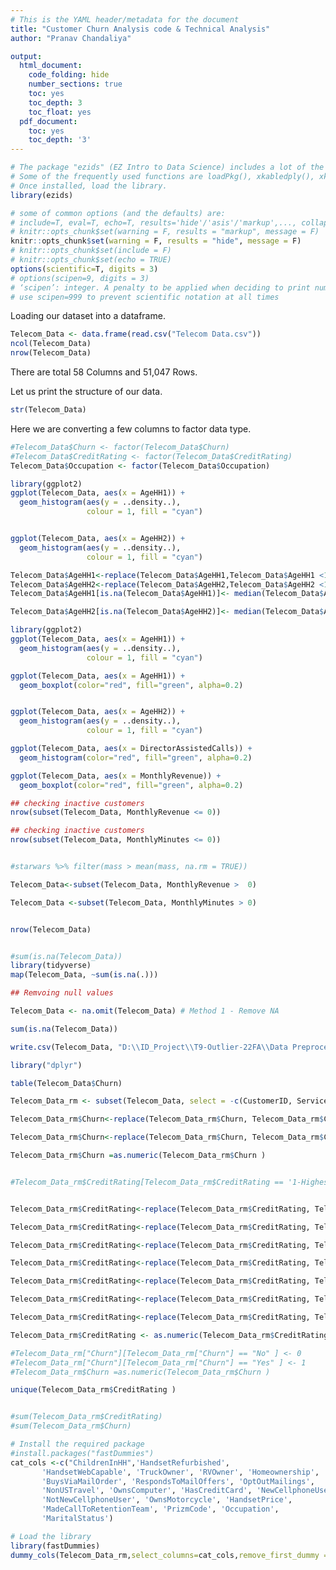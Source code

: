 ```yaml
---
# This is the YAML header/metadata for the document
title: "Customer Churn Analysis code & Technical Analysis"
author: "Pranav Chandaliya"

output:
  html_document:
    code_folding: hide
    number_sections: true
    toc: yes
    toc_depth: 3
    toc_float: yes
  pdf_document:
    toc: yes
    toc_depth: '3'
---
```


```r
# The package "ezids" (EZ Intro to Data Science) includes a lot of the helper functions we developed for the course. 
# Some of the frequently used functions are loadPkg(), xkabledply(), xkablesummary(), uzscale(), etc.
# Once installed, load the library.
library(ezids)

```


```r
# some of common options (and the defaults) are: 
# include=T, eval=T, echo=T, results='hide'/'asis'/'markup',..., collapse=F, warning=T, message=T, error=T, cache=T, fig.width=6, fig.height=4, fig.dim=c(6,4) #inches, fig.align='left'/'center','right', 
# knitr::opts_chunk$set(warning = F, results = "markup", message = F)
knitr::opts_chunk$set(warning = F, results = "hide", message = F)
# knitr::opts_chunk$set(include = F)
# knitr::opts_chunk$set(echo = TRUE)
options(scientific=T, digits = 3) 
# options(scipen=9, digits = 3) 
# ‘scipen’: integer. A penalty to be applied when deciding to print numeric values in fixed or exponential notation.  Positive values bias towards fixed and negative towards scientific notation: fixed notation will be preferred unless it is more than ‘scipen’ digits wider.
# use scipen=999 to prevent scientific notation at all times
```


Loading our dataset into a dataframe.

```r
Telecom_Data <- data.frame(read.csv("Telecom Data.csv"))
ncol(Telecom_Data)
nrow(Telecom_Data)
```

There are total 58 Columns and 51,047 Rows.

Let us print the structure of our data.

```r
str(Telecom_Data)
```

Here we are converting a few columns to factor data type.

```r
#Telecom_Data$Churn <- factor(Telecom_Data$Churn)
#Telecom_Data$CreditRating <- factor(Telecom_Data$CreditRating) 
Telecom_Data$Occupation <- factor(Telecom_Data$Occupation)

```

```r

library(ggplot2)
ggplot(Telecom_Data, aes(x = AgeHH1)) + 
  geom_histogram(aes(y = ..density..),
                 colour = 1, fill = "cyan")


ggplot(Telecom_Data, aes(x = AgeHH2)) + 
  geom_histogram(aes(y = ..density..),
                 colour = 1, fill = "cyan")

Telecom_Data$AgeHH1<-replace(Telecom_Data$AgeHH1,Telecom_Data$AgeHH1 <1 ,NA)
Telecom_Data$AgeHH2<-replace(Telecom_Data$AgeHH2,Telecom_Data$AgeHH2 <1 ,NA)
Telecom_Data$AgeHH1[is.na(Telecom_Data$AgeHH1)]<- median(Telecom_Data$AgeHH1,na.rm = TRUE)

Telecom_Data$AgeHH2[is.na(Telecom_Data$AgeHH2)]<- median(Telecom_Data$AgeHH2,na.rm = TRUE)

library(ggplot2)
ggplot(Telecom_Data, aes(x = AgeHH1)) + 
  geom_histogram(aes(y = ..density..),
                 colour = 1, fill = "cyan")
```
```r
ggplot(Telecom_Data, aes(x = AgeHH1)) + 
  geom_boxplot(color="red", fill="green", alpha=0.2)


ggplot(Telecom_Data, aes(x = AgeHH2)) + 
  geom_histogram(aes(y = ..density..),
                 colour = 1, fill = "cyan")
```
```r

ggplot(Telecom_Data, aes(x = DirectorAssistedCalls)) + 
  geom_histogram(color="red", fill="green", alpha=0.2)


```

```r
ggplot(Telecom_Data, aes(x = MonthlyRevenue)) + 
  geom_boxplot(color="red", fill="green", alpha=0.2)

```

```r
## checking inactive customers 
nrow(subset(Telecom_Data, MonthlyRevenue <= 0))

## checking inactive customers 
nrow(subset(Telecom_Data, MonthlyMinutes <= 0))


#starwars %>% filter(mass > mean(mass, na.rm = TRUE))

```
```r

Telecom_Data<-subset(Telecom_Data, MonthlyRevenue >  0)

Telecom_Data <-subset(Telecom_Data, MonthlyMinutes > 0)


nrow(Telecom_Data)



```
```r
#sum(is.na(Telecom_Data))
library(tidyverse)
map(Telecom_Data, ~sum(is.na(.)))

```

```r
## Remvoing null values 

Telecom_Data <- na.omit(Telecom_Data) # Method 1 - Remove NA

sum(is.na(Telecom_Data))

```

```r


write.csv(Telecom_Data, "D:\\ID_Project\\T9-Outlier-22FA\\Data Preprocessing\\cleaned_telcom_data.csv", row.names=FALSE)


``` 

```r
library("dplyr")

table(Telecom_Data$Churn)

```
```r

Telecom_Data_rm <- subset(Telecom_Data, select = -c(CustomerID, ServiceArea))

Telecom_Data_rm$Churn<-replace(Telecom_Data_rm$Churn, Telecom_Data_rm$Churn == "No", 0)

Telecom_Data_rm$Churn<-replace(Telecom_Data_rm$Churn, Telecom_Data_rm$Churn == "Yes", 1)

Telecom_Data_rm$Churn =as.numeric(Telecom_Data_rm$Churn )


#Telecom_Data_rm$CreditRating[Telecom_Data_rm$CreditRating == '1-Highest'] <- "1"


Telecom_Data_rm$CreditRating<-replace(Telecom_Data_rm$CreditRating, Telecom_Data_rm$CreditRating == "1-Highest", 1)

Telecom_Data_rm$CreditRating<-replace(Telecom_Data_rm$CreditRating, Telecom_Data_rm$CreditRating == "2-High", 2)

Telecom_Data_rm$CreditRating<-replace(Telecom_Data_rm$CreditRating, Telecom_Data_rm$CreditRating == "3-Good", 3)

Telecom_Data_rm$CreditRating<-replace(Telecom_Data_rm$CreditRating, Telecom_Data_rm$CreditRating == "4-Medium",4 )

Telecom_Data_rm$CreditRating<-replace(Telecom_Data_rm$CreditRating, Telecom_Data_rm$CreditRating == "5-Low", 5)

Telecom_Data_rm$CreditRating<-replace(Telecom_Data_rm$CreditRating, Telecom_Data_rm$CreditRating == "6-VeryLow", 6)

Telecom_Data_rm$CreditRating<-replace(Telecom_Data_rm$CreditRating, Telecom_Data_rm$CreditRating == "7-Lowest", 7)

Telecom_Data_rm$CreditRating <- as.numeric(Telecom_Data_rm$CreditRating )

#Telecom_Data_rm["Churn"][Telecom_Data_rm["Churn"] == "No" ] <- 0
#Telecom_Data_rm["Churn"][Telecom_Data_rm["Churn"] == "Yes" ] <- 1
#Telecom_Data_rm$Churn =as.numeric(Telecom_Data_rm$Churn )

unique(Telecom_Data_rm$CreditRating )


#sum(Telecom_Data_rm$CreditRating)
#sum(Telecom_Data_rm$Churn)
```

```r
# Install the required package
#install.packages("fastDummies")
cat_cols <-c("ChildrenInHH",'HandsetRefurbished',
       'HandsetWebCapable', 'TruckOwner', 'RVOwner', 'Homeownership',
       'BuysViaMailOrder', 'RespondsToMailOffers', 'OptOutMailings',
       'NonUSTravel', 'OwnsComputer', 'HasCreditCard', 'NewCellphoneUser',
       'NotNewCellphoneUser', 'OwnsMotorcycle', 'HandsetPrice',
       'MadeCallToRetentionTeam', 'PrizmCode', 'Occupation',
       'MaritalStatus')

# Load the library
library(fastDummies)
dummy_cols(Telecom_Data_rm,select_columns=cat_cols,remove_first_dummy = TRUE,remove_selected_columns=TRUE)  






```





